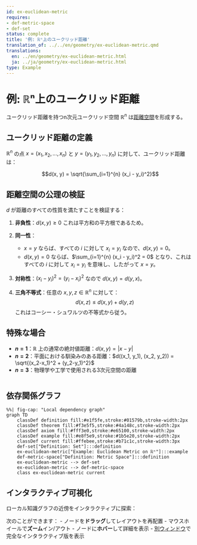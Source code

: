 ```yaml
---
id: ex-euclidean-metric
requires:
- def-metric-space
- def-set
status: complete
title: '例: ℝⁿ上のユークリッド距離'
translation_of: ../../en/geometry/ex-euclidean-metric.qmd
translations:
  en: ../en/geometry/ex-euclidean-metric.html
  ja: ../ja/geometry/ex-euclidean-metric.html
type: Example
---
```


# 例: ℝⁿ上のユークリッド距離

ユークリッド距離を持つn次元ユークリッド空間 $\mathbb{R}^n$ は[距離空間](def-metric-space.qmd)を形成する。

## ユークリッド距離の定義

$\mathbb{R}^n$ の点 $x = (x_1, x_2, ..., x_n)$ と $y = (y_1, y_2, ..., y_n)$ に対して、ユークリッド距離は：

$$d(x, y) = \sqrt{\sum_{i=1}^{n} (x_i - y_i)^2}$$

## 距離空間の公理の検証

$d$ が距離のすべての性質を満たすことを検証する：

1. **非負性**：$d(x, y) \geq 0$ これは平方和の平方根であるため。

2. **同一性**：
   - $x = y$ ならば、すべての $i$ に対して $x_i = y_i$ なので、$d(x, y) = 0$。
   - $d(x, y) = 0$ ならば、$\sum_{i=1}^{n} (x_i - y_i)^2 = 0$ となり、これはすべての $i$ に対して $x_i = y_i$ を意味し、したがって $x = y$。

3. **対称性**：$(x_i - y_i)^2 = (y_i - x_i)^2$ なので $d(x, y) = d(y, x)$。

4. **三角不等式**：任意の $x, y, z \in \mathbb{R}^n$ に対して：
   $$d(x, z) \leq d(x, y) + d(y, z)$$
   これはコーシー・シュワルツの不等式から従う。

## 特殊な場合

- **$n = 1$**：$\mathbb{R}$ 上の通常の絶対値距離：$d(x, y) = |x - y|$
- **$n = 2$**：平面における馴染みのある距離：$d((x_1, y_1), (x_2, y_2)) = \sqrt{(x_2-x_1)^2 + (y_2-y_1)^2}$
- **$n = 3$**：物理学や工学で使用される3次元空間の距離

```mermaid
```

## 依存関係グラフ

```mermaid
%%| fig-cap: "Local dependency graph"
graph TD
    classDef definition fill:#e1f5fe,stroke:#01579b,stroke-width:2px
    classDef theorem fill:#f3e5f5,stroke:#4a148c,stroke-width:2px
    classDef axiom fill:#fff3e0,stroke:#e65100,stroke-width:2px
    classDef example fill:#e8f5e9,stroke:#1b5e20,stroke-width:2px
    classDef current fill:#ffebee,stroke:#b71c1c,stroke-width:3px
    def-set["Definition: Set"]:::definition
    ex-euclidean-metric["Example: Euclidean Metric on ℝⁿ"]:::example
    def-metric-space["Definition: Metric Space"]:::definition
    ex-euclidean-metric --> def-set
    ex-euclidean-metric --> def-metric-space
    class ex-euclidean-metric current
```

## インタラクティブ可視化

ローカル知識グラフの近傍をインタラクティブに探索：

::: {.graph-viz data-id="ex-euclidean-metric" data-width="700" data-height="500"}
:::

次のことができます：
- ノードを**ドラッグ**してレイアウトを再配置
- マウスホイールで**ズーム**イン/アウト
- ノードに**ホバー**して詳細を表示
- [別ウィンドウ](../../output/interactive/ex-euclidean-metric.html){target="_blank"}で完全なインタラクティブ版を表示
